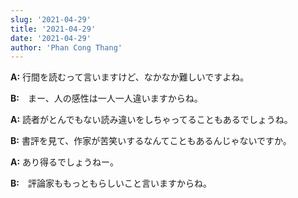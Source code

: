 ```yaml
---
slug: '2021-04-29'
title: '2021-04-29'
date: '2021-04-29'
author: 'Phan Cong Thang'
---
```


**A:** 行間を読むって言いますけど、なかなか難しいですよね。

**B:**　まー、人の感性は一人一人違いますからね。

**A:** 読者がとんでもない読み違いをしちゃってることもあるでしょうね。

**B:** 書評を見て、作家が苦笑いするなんてこともあるんじゃないですか。

**A:** あり得るでしょうねー。

**B:**　評論家ももっともらしいこと言いますからね。
